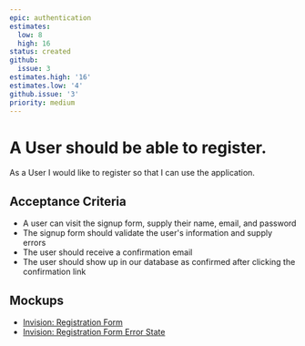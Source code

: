 ```yaml
---
epic: authentication
estimates:
  low: 8
  high: 16
status: created
github:
  issue: 3
estimates.high: '16'
estimates.low: '4'
github.issue: '3'
priority: medium
---
```

# A User should be able to register.

As a User I would like to register so that I can use the application.

## Acceptance Criteria

*   A user can visit the signup form, supply their name, email, and password
*   The signup form should validate the user's information and supply errors
*   The user should receive a confirmation email
*   The user should show up in our database as confirmed after clicking the confirmation link

## Mockups

*   [Invision: Registration Form](https://invisionapp.com)
*   [Invision: Registration Form Error State](https://invisionapp.com)
